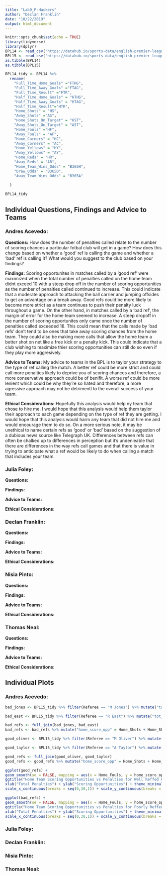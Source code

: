 ```yaml
---
title: "Lab9_P-Hackers"
author: "Declan Franklin"
date: "10/22/2019"
output: html_document
---
```


```r
knitr::opts_chunk$set(echo = TRUE)
library(tidyverse)
library(dplyr)
BPL14 <- read_csv("https://datahub.io/sports-data/english-premier-league/r/season-1415.csv")
BPL15 <- read_csv("https://datahub.io/sports-data/english-premier-league/r/season-1516.csv")
as.tibble(BPL14)
as.tibble(BPL15)

```


```r
BPL14_tidy <- BPL14 %>% 
  rename(
    "Full_Time_Home_Goals" ="FTHG",
    "Full_Time_Away_Goals" ="FTAG",
    "Full_Time_Result" ="FTR",
    "Half_Time_Home_Goals" = "HTHG",
    "Half_Time_Away_Goals" = "HTAG",
    "Half_Time_Result"="HTR",
    "Home_Shots" = "HS",
    "Away_Shots" ="AS",
    "Home_Shots_On_Target" = "HST",
    "Away_Shots_On_Target" = "AST",
    "Home_Fouls" ="HF",
    "Away_Fouls" = "AF",
    "Home_Corners" = "HC",
    "Away_Corners" = "AC",
    "Home_Yellows" = "HY",
    "Away_Yellows" = "AY",
    "Home_Reds" = "HR",
    "Away_Reds" = "AR", 
    "Home_Team_Wins_Odds" = "B365H",
    "Draw_Odds" = "B365D",
    "Away_Team_Wins_Odds" = "B365A"
    
  ) 
```


```r
BPL14_tidy
```
## Individual Questions, Findings and Advice to Teams

### Andres Acevedo:
**Questions:**
How does the number of penalties called relate to the number of scoring chances a particular fotbal club will get in a game? How does this change based on whether a 'good' ref is calling the game and whether a 'bad' ref is calling it? What would you suggest to the club based on your findings?

**Findings:**
Scoring opportunites in matches called by a 'good ref' were maximized when the total number of penalties called on the home team didnt exceed 10 with a steep drop off in the number of scoring opportunities as the number of penalties called continued to increase. This could indicate that a moderate approach to attacking the ball carrier and jumping offsides to get an advantage on a break away. Good refs could be more likely to become more strict as a team continues to push their penalty luck throughout a game. On the other hand, in matches called by a 'bad ref', the margin of error for the home team seemed to increase. A steep dropoff in the number of scoring opportunites only came once the number of penalties called exceeded 18. This could mean that the calls made by 'bad refs' don't tend to be ones that take away scoring chances from the home team. They could also be making more calls that allow the home team a better shot on net like a free kick or a penalty kick. This could indicate that a club wishing to maximize thier scoring opportunities can still do so even if they play more aggresively. 

**Advice to Teams:**
My advice to teams in the BPL is to taylor your strategy to the type of ref calling the match. A better ref could be more strict and could call more penalties likely to deprive you of scoring chances and therefore, a more conservative approach could be of benifit. A worse ref could be more lenient which could be why they're so hated and therefore, a more agressive approach may not be detrimentl to the overall success of your team. 

**Ethical Considerations:**
Hopefully this analysis would help ny team that chose to hire me. I would hope that this analysis would help them taylor their approach to each game depending on the type of ref they are getting. I would hope that this analysis would harm any team that did not hire me and would encourage them to do so. On a more serious note, it may be unethical to name certain refs as 'good' or 'bad' based on the suggestion of a dubious news source like Telegraph UK. Differences between refs can often be chalked up to differences in perception but it's undenieable that there are differences in the way refs call games and that there is value in trying to anticipate what a ref would be likely to do when calling a match that includes your team. 

### Julia Foley:
**Questions:**

**Findings:**

**Advice to Teams:**

**Ethical Considerations:**

### Declan Franklin:
**Questions:**

**Findings:**

**Advice to Teams:**

**Ethical Considerations:**

### Nisia Pinto:
**Questions:**

**Findings:**

**Advice to Teams:**

**Ethical Considerations:**

### Thomas Neal:
**Questions:**

**Findings:**

**Advice to Teams:**

**Ethical Considerations:**

## Individual Plots

### Andres Acevedo:
```r
bad_jones <- BPL15_tidy %>% filter(Referee == "M Jones") %>% mutate("tot_pen" = `Home_Fouls`+ `Away_Fouls` ) %>% mutate("tot_goal" = `Full_Time_Home_Goals` + `Full_Time_Away_Goals` )

bad_east <- BPL15_tidy %>% filter(Referee == "R East") %>% mutate("tot_pen" = `Home_Fouls`+ `Away_Fouls` ) %>% mutate("tot_goal" = `Full_Time_Home_Goals` + `Full_Time_Away_Goals` )

bad_refs <- full_join(bad_jones, bad_east)
bad_refs <- bad_refs %>% mutate("home_score_opp" = Home_Shots + Home_Shots_On_Target )

good_oliver <- BPL15_tidy %>% filter(Referee == "M Oliver") %>% mutate("tot_pen" = `Home_Fouls`+ `Away_Fouls` ) %>% mutate("tot_goal" = `Full_Time_Home_Goals` + `Full_Time_Away_Goals` )

good_taylor <- BPL15_tidy %>% filter(Referee == "A Taylor") %>% mutate("tot_pen" = `Home_Fouls`+ `Away_Fouls` ) %>% mutate("tot_goal" = `Full_Time_Home_Goals` + `Full_Time_Away_Goals` )

good_refs <- full_join(good_oliver, good_taylor)
good_refs <- good_refs %>% mutate("home_score_opp" = Home_Shots + Home_Shots_On_Target )

ggplot(good_refs) + 
geom_smooth(se = FALSE, mapping = aes(x = Home_Fouls, y = home_score_opp ), col = 'steelblue') + 
ggtitle("Home Team Scoring Opportunities vs Penalties for Well Reffed Games") + 
xlab("Total Penalties") + ylab("Scoring Opportunities") + theme_minimal() + 
scale_x_continuous(breaks = seq(0,30,1)) + scale_y_continuous(breaks = seq(0,30,1))

ggplot(bad_refs) + 
geom_smooth(se = FALSE, mapping = aes(x = Home_Fouls, y = home_score_opp ), col = 'red') + 
ggtitle("Home Team Scoring Opportunities vs Penalties for Poorly Reffed Games") + 
xlab("Total Penalties") + ylab("Scoring Opportunities") + theme_minimal() + 
scale_x_continuous(breaks = seq(0,30,1)) + scale_y_continuous(breaks = seq(0,30,1))
```


### Julia Foley:

### Declan Franklin:

### Nisia Pinto:

### Thomas Neal: